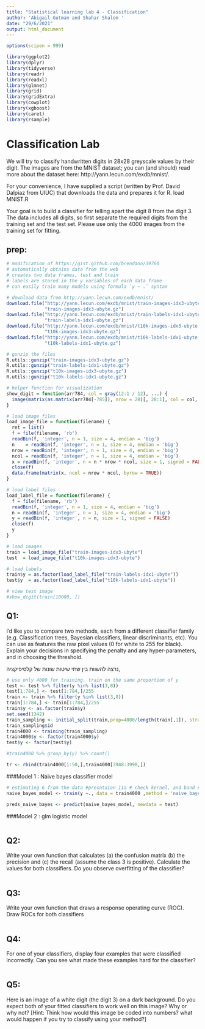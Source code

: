 ```yaml
---
title: "Statistical learning lab 4 - Classification"
author: 'Abigail Gutman and Shahar Shalom '
date: "29/6/2021"
output: html_document
---
```


```r
options(scipen = 999)

library(ggplot2)
library(dplyr)
library(tidyverse)
library(readr)
library(readxl)
library(glmnet)
library(grid)
library(gridExtra)
library(cowplot)
library(xgboost)
library(caret)
library(rsample) 
```


# **Classification Lab**

We will try to classify handwritten digits in 28x28 greyscale values by their digit. The images are from the
MNIST dataset; you can (and should) read more about the dataset here: http://yann.lecun.com/exdb/mnist/.

For your convenience, I have supplied a script (written by Prof. David Dalpiaz from UIUC) that downloads
the data and prepares it for R. load MNIST.R

Your goal is to build a classifier for telling apart the digit 8 from the digit 3. The data includes all digits,
so first separate the required digits from the training set and the test set. Please use only the 4000 images
from the training set for fitting.

## prep: 
```r
# modification of https://gist.github.com/brendano/39760
# automatically obtains data from the web
# creates two data frames, test and train
# labels are stored in the y variables of each data frame
# can easily train many models using formula `y ~ .` syntax

# download data from http://yann.lecun.com/exdb/mnist/
download.file("http://yann.lecun.com/exdb/mnist/train-images-idx3-ubyte.gz",
              "train-images-idx3-ubyte.gz")
download.file("http://yann.lecun.com/exdb/mnist/train-labels-idx1-ubyte.gz",
              "train-labels-idx1-ubyte.gz")
download.file("http://yann.lecun.com/exdb/mnist/t10k-images-idx3-ubyte.gz",
              "t10k-images-idx3-ubyte.gz")
download.file("http://yann.lecun.com/exdb/mnist/t10k-labels-idx1-ubyte.gz",
              "t10k-labels-idx1-ubyte.gz")

# gunzip the files
R.utils::gunzip("train-images-idx3-ubyte.gz")
R.utils::gunzip("train-labels-idx1-ubyte.gz")
R.utils::gunzip("t10k-images-idx3-ubyte.gz")
R.utils::gunzip("t10k-labels-idx1-ubyte.gz")

# helper function for visualization
show_digit = function(arr784, col = gray(12:1 / 12), ...) {
  image(matrix(as.matrix(arr784[-785]), nrow = 28)[, 28:1], col = col, ...)
}

# load image files
load_image_file = function(filename) {
  ret = list()
  f = file(filename, 'rb')
  readBin(f, 'integer', n = 1, size = 4, endian = 'big')
  n    = readBin(f, 'integer', n = 1, size = 4, endian = 'big')
  nrow = readBin(f, 'integer', n = 1, size = 4, endian = 'big')
  ncol = readBin(f, 'integer', n = 1, size = 4, endian = 'big')
  x = readBin(f, 'integer', n = n * nrow * ncol, size = 1, signed = FALSE)
  close(f)
  data.frame(matrix(x, ncol = nrow * ncol, byrow = TRUE))
}

# load label files
load_label_file = function(filename) {
  f = file(filename, 'rb')
  readBin(f, 'integer', n = 1, size = 4, endian = 'big')
  n = readBin(f, 'integer', n = 1, size = 4, endian = 'big')
  y = readBin(f, 'integer', n = n, size = 1, signed = FALSE)
  close(f)
  y
}

# load images
train = load_image_file("train-images-idx3-ubyte")
test  = load_image_file("t10k-images-idx3-ubyte")

# load labels
train$y = as.factor(load_label_file("train-labels-idx1-ubyte"))
test$y  = as.factor(load_label_file("t10k-labels-idx1-ubyte"))

# view test image
#show_digit(train[10000, ])
```

## Q1:

I’d like you to compare two methods, each from a different classifier family (e.g. Classification trees,
Bayesian classifiers, linear discriminants, etc). You can use as features the raw pixel values (0 for white
to 255 for black). 
Explain your decisions in specifying the penalty and any hyper-parameters, and
in choosing the threshold.

נרצה להשוות בין שתי שיטות שונות של קלסיפיקציה, 
```r
# use only 4000 for training. train on the same proportion of y
test <- test %>% filter(y %in% list(3,8))
test[1:784,] <- test[1:784,]/255
train <- train %>% filter(y %in% list(3,8))
train[1:784,] <- train[1:784,]/255
train$y <- as.factor(train$y)
set.seed(1342)
train_sampling <- initial_split(train,prop=4000/length(train[,1]), strata="y")
train_sampling$id
train4000 <- training(train_sampling)
train4000$y <- factor(train4000$y)
test$y <- factor(test$y)

#train4000 %>% group_by(y) %>% count()

tr <- rbind(train4000[1:50,],train4000[3948:3998,])
```

###Model 1 : Naive bayes classifier model
```r
# estimating G from the data #presntaion 11a # check kernel, and band # non-parmetric
naive_bayes_model <- train(y ~., data = train4000 ,method = 'naive_bayes')

preds_naive_bayes <- predict(naive_bayes_model, newdata = test)

```


###Model 2 : glm logistic model
```r


```

## Q2:

Write your own function that calculates (a) the confusion matrix (b) the precision and (c) the recall
(assume the class 3 is positive). Calculate the values for both classifiers. Do you observe overfitting of
the classifier?

```r

```

## Q3:

Write your own function that draws a response operating curve (ROC). Draw ROCs for both classifiers

```r

```

## Q4:

For one of your classifiers, display four examples that were classified incorrectly. Can you see what
made these examples hard for the classifier?

```r

```

## Q5:

Here is an image of a white digit (the digit 3) on a dark background. Do you expect both of your fitted
classifiers to work well on this image? Why or why not?
[Hint: Think how would this image be coded into numbers? what would happen if you try to classify
using your method?]

```r

```

